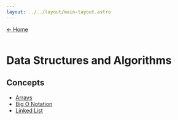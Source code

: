 ---
layout: ../../layout/main-layout.astro
---

<a href="/">← Home </a> <br /> <br />

# Data Structures and Algorithms

## Concepts
- [Arrays](./dsa/arrays)
- [Big O Notation](./dsa/big-o-notation)
- [Linked List](./dsa/linked-list)
